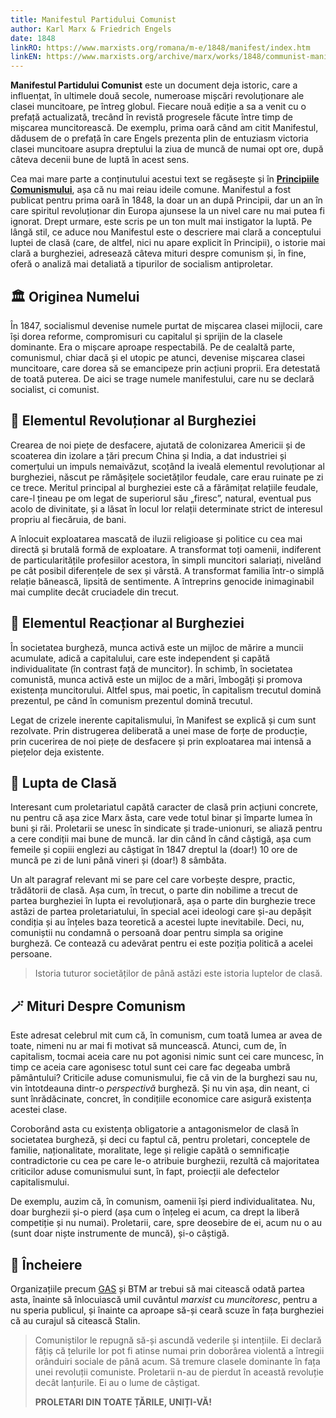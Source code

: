 ```yaml
---
title: Manifestul Partidului Comunist
author: Karl Marx & Friedrich Engels
date: 1848
linkRO: https://www.marxists.org/romana/m-e/1848/manifest/index.htm
linkEN: https://www.marxists.org/archive/marx/works/1848/communist-manifesto/
---
```


**Manifestul Partidului Comunist** este un document deja istoric, care a influențat, în ultimele două secole, numeroase mișcări revoluționare ale clasei muncitoare, pe întreg globul. Fiecare nouă ediție a sa a venit cu o prefață actualizată, trecând în revistă progresele făcute între timp de mișcarea muncitorească. De exemplu, prima oară când am citit Manifestul, dădusem de o prefață în care Engels prezenta plin de entuziasm victoria clasei muncitoare asupra dreptului la ziua de muncă de numai opt ore, după câteva decenii bune de luptă în acest sens.

Cea mai mare parte a conținutului acestui text se regăsește și în [**Principiile Comunismului**](/note/principiile-comunismului/), așa că nu mai reiau ideile comune. Manifestul a fost publicat pentru prima oară în 1848, la doar un an după Principii, dar un an în care spiritul revoluționar din Europa ajunsese la un nivel care nu mai putea fi ignorat. Drept urmare, este scris pe un ton mult mai instigator la luptă. Pe lângă stil, ce aduce nou Manifestul este o descriere mai clară a conceptului luptei de clasă (care, de altfel, nici nu apare explicit în Principii), o istorie mai clară a burgheziei, adresează câteva mituri despre comunism și, în fine, oferă o analiză mai detaliată a tipurilor de socialism antiproletar.

## 🏛️ Originea Numelui

În 1847, socialismul devenise numele purtat de mișcarea clasei mijlocii, care își dorea reforme, compromisuri cu capitalul și sprijin de la clasele dominante. Era o mișcare aproape respectabilă. Pe de cealaltă parte, comunismul, chiar dacă și el utopic pe atunci, devenise mișcarea clasei muncitoare, care dorea să se emancipeze prin acțiuni proprii. Era detestată de toată puterea. De aici se trage numele manifestului, care nu se declară socialist, ci comunist.

## 💸 Elementul Revoluționar al Burgheziei

Crearea de noi piețe de desfacere, ajutată de colonizarea Americii și de scoaterea din izolare a țări precum China și India, a dat industriei și comerțului un impuls nemaivăzut, scoțând la iveală elementul revoluționar al burgheziei, născut pe rămășițele societăților feudale, care erau ruinate pe zi ce trece. Meritul principal al burgheziei este că a fărâmițat relațiile feudale, care-l țineau pe om legat de superiorul său „firesc”, natural, eventual pus acolo de divinitate, și a lăsat în locul lor relații determinate strict de interesul propriu al fiecăruia, de bani.

A înlocuit exploatarea mascată de iluzii religioase și politice cu cea mai directă și brutală formă de exploatare. A transformat toți oamenii, indiferent de particularitățile profesiilor acestora, în simpli muncitori salariați, nivelând pe cât posibil diferențele de sex și vârstă. A transformat familia într-o simplă relație bănească, lipsită de sentimente. A întreprins genocide inimaginabil mai cumplite decât cruciadele din trecut.

## 🥀 Elementul Reacționar al Burgheziei

În societatea burgheză, munca activă este un mijloc de mărire a muncii acumulate, adică a capitalului, care este independent și capătă individualitate (în contrast față de muncitor). În schimb, în societatea comunistă, munca activă este un mijloc de a mări, îmbogăți și promova existența muncitorului. Altfel spus, mai poetic, în capitalism trecutul domină prezentul, pe când în comunism prezentul domină trecutul.

Legat de crizele inerente capitalismului, în Manifest se explică și cum sunt rezolvate. Prin distrugerea deliberată a unei mase de forțe de producție, prin cucerirea de noi piețe de desfacere și prin exploatarea mai intensă a piețelor deja existente.

## 🤺 Lupta de Clasă

Interesant cum proletariatul capătă caracter de clasă prin acțiuni concrete, nu pentru că așa zice Marx ăsta, care vede totul binar și împarte lumea în buni și răi. Proletarii se unesc în sindicate și trade-unionuri, se aliază pentru a cere condiții mai bune de muncă. Iar din când în când câștigă, așa cum femeile și copiii englezi au câștigat în 1847 dreptul la (doar!) 10 ore de muncă pe zi de luni până vineri și (doar!) 8 sâmbăta.

Un alt paragraf relevant mi se pare cel care vorbește despre, practic, trădătorii de clasă. Așa cum, în trecut, o parte din nobilime a trecut de partea burgheziei în lupta ei revoluționară, așa o parte din burghezie trece astăzi de partea proletariatului, în special acei ideologi care și-au depășit condiția și au înțeles baza teoretică a acestei lupte inevitabile. Deci, nu, comuniștii nu condamnă o persoană doar pentru simpla sa origine burgheză. Ce contează cu adevărat pentru ei este poziția politică a acelei persoane.

> Istoria tuturor societăților de până astăzi este istoria luptelor de clasă.

## 🪄 Mituri Despre Comunism

Este adresat celebrul mit cum că, în comunism, cum toată lumea ar avea de toate, nimeni nu ar mai fi motivat să muncească. Atunci, cum de, în capitalism, tocmai aceia care nu pot agonisi nimic sunt cei care muncesc, în timp ce aceia care agonisesc totul sunt cei care fac degeaba umbră pământului? Criticile aduse comunismului, fie că vin de la burghezi sau nu, vin întotdeauna dintr-o _perspectivă_ burgheză. Și nu vin așa, din neant, ci sunt înrădăcinate, concret, în condițiile economice care asigură existența acestei clase.

Coroborând asta cu existența obligatorie a antagonismelor de clasă în societatea burgheză, și deci cu faptul că, pentru proletari, conceptele de familie, naționalitate, moralitate, lege și religie capătă o semnificație contradictorie cu cea pe care le-o atribuie burghezii, rezultă că majoritatea criticilor aduse comunismului sunt, în fapt, proiecții ale defectelor capitalismului.

De exemplu, auzim că, în comunism, oamenii își pierd individualitatea. Nu, doar burghezii și-o pierd (așa cum o înțeleg ei acum, ca drept la liberă competiție și nu numai). Proletarii, care, spre deosebire de ei, acum nu o au (sunt doar niște instrumente de muncă), și-o câștigă.

## 👊 Încheiere

Organizațiile precum [GAS](https://telegra.ph/Despre-preciz%C4%83rile-unor-corpuri-asuprite-04-24) și BTM ar trebui să mai citească odată partea asta, înainte să înlocuiască umil cuvântul _marxist_ cu _muncitoresc_, pentru a nu speria publicul, și înainte ca aproape să-și ceară scuze în fața burgheziei că au curajul să citească Stalin.

> Comuniștilor le repugnă să-și ascundă vederile și intențiile. Ei declară fățiș că țelurile lor pot fi atinse numai prin doborârea violentă a întregii orânduiri sociale de până acum. Să tremure clasele dominante în fața unei revoluții comuniste. Proletarii n-au de pierdut în această revoluție decât lanțurile. Ei au o lume de câștigat.
>
> **PROLETARI DIN TOATE ȚĂRILE, UNIȚI-VĂ!**
